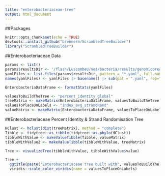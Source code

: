 ```yaml
---
title: "enterobacteriaceae-tree"
output: html_document
---
```

##Packages
```r
knitr::opts_chunk$set(echo = TRUE)
devtools::install_github("brennern/ScrambledTreeBuilder")
library("ScrambledTreeBuilder")
```


##Enterobacteriaceae Data
```r
params <- list()
params$resultsDir <- '/flash/LuscombeU/noa/bacteria/results/genomicbreaks'
yamlFiles <- list.files(params$resultsDir, pattern = "*.yaml", full.names = TRUE)
names(yamlFiles) <- yamlFiles |> basename() |> sub(pat = ".yaml", rep="")

EnterobacteriaDataFrame <- formatStats(yamlFiles)

valuesToBuildTheTree <- "percent_identity_global"
treeMatrix <- makeMatrix(EnterobacteriaDataFrame, valuesToBuildTheTree, 100, 50)
valuesToPlaceOnLabels <- "index_avg_strandRand"
valueMatrix <- makeMatrix(EnterobacteriaDataFrame, valuesToPlaceOnLabels, 1, 0.5)
```


##Enterobacteriaceae Percent Identity & Strand Randomisation Tree
```r
HClust <- hclust(dist(treeMatrix), method = "complete")
Tibble <- tidytree::as_tibble(tidytree::as.phylo(HClust))
tibbleWithValue <- makeValueTibble(Tibble, valueMatrix)
tibbleWithValue2 <- makeValueTibble(tibbleWithValue, treeMatrix)

Tree <- visualizeTree(tibbleWithValue, tibbleWithValue$value)

Tree + 
  ggtitle(paste("Enterobacteriaceae tree built with", valuesToBuildTheTree, "and labelled with", valuesToPlaceOnLabels)) +
  viridis::scale_color_viridis(name = valuesToPlaceOnLabels)
```
